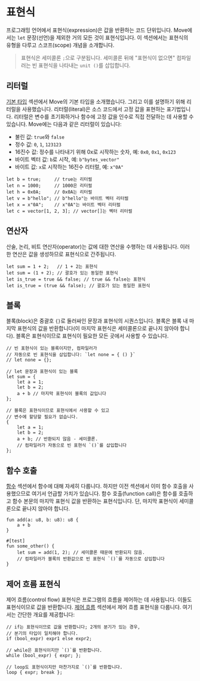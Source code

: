 # 표현식

프로그래밍 언어에서 표현식(expression)은 값을 반환하는 코드 단위입니다. Move에서는 `let` 문장(선언)을 제외한 거의 모든 것이 표현식입니다. 
이 섹션에서는 표현식의 유형을 다루고 스코프(scope) 개념을 소개합니다.

> 표현식은 세미콜론 `;`으로 구분됩니다. 세미콜론 뒤에 "표현식이 없으면" 컴파일러는 빈 표현식을 나타내는 `unit ()`를 삽입합니다.

## 리터럴

[기본 타입](./primitive-types) 섹션에서 Move의 기본 타입을 소개했습니다. 그리고 이를 설명하기 위해 리터럴을 사용했습니다. 리터럴(literal)은 소스 코드에서 고정 값을 표현하는 표기법입니다. 리터럴은 변수를 초기화하거나 함수에 고정 값을 인수로 직접 전달하는 데 사용할 수 있습니다. Move에는 다음과 같은 리터럴이 있습니다:

- 불린 값: `true`와 `false`
- 정수 값: `0`, `1`, `123123`
- 16진수 값: 정수를 나타내기 위해 0x로 시작하는 숫자, 예: `0x0`, `0x1`, `0x123`
- 바이트 벡터 값: `b`로 시작, 예: `b"bytes_vector"`
- 바이트 값: `x`로 시작하는 16진수 리터럴, 예: `x"0A"`

```move
let b = true;     // true는 리터럴
let n = 1000;     // 1000은 리터럴
let h = 0x0A;     // 0x0A는 리터럴
let v = b"hello"; // b"hello"는 바이트 벡터 리터럴
let x = x"0A";    // x"0A"는 바이트 벡터 리터럴
let c = vector[1, 2, 3]; // vector[]는 벡터 리터럴
```

## 연산자

산술, 논리, 비트 연산자(operator)는 값에 대한 연산을 수행하는 데 사용됩니다. 이러한 연산은 값을 생성하므로 표현식으로 간주됩니다.

```move
let sum = 1 + 2;   // 1 + 2는 표현식
let sum = (1 + 2); // 괄호가 있는 동일한 표현식
let is_true = true && false; // true && false는 표현식
let is_true = (true && false); // 괄호가 있는 동일한 표현식
```

## 블록

블록(block)은 중괄호 `{}`로 둘러싸인 문장과 표현식의 시퀀스입니다. 블록은 블록 내 마지막 표현식의 값을 반환합니다(이 마지막 표현식은 세미콜론으로 끝나지 않아야 합니다). 블록은 표현식이므로 표현식이 필요한 모든 곳에서 사용할 수 있습니다.

```move
// 빈 표현식이 있는 블록이지만, 컴파일러가
// 자동으로 빈 표현식을 삽입합니다: `let none = { () }`
// let none = {};

// let 문장과 표현식이 있는 블록
let sum = {
    let a = 1;
    let b = 2;
    a + b // 마지막 표현식이 블록의 값입니다
};

// 블록은 표현식이므로 표현식에서 사용할 수 있고
// 변수에 할당할 필요가 없습니다.
{
    let a = 1;
    let b = 2;
    a + b; // 반환되지 않음 - 세미콜론.
    // 컴파일러가 자동으로 빈 표현식 `()`를 삽입합니다
};
```

## 함수 호출

[함수](./function) 섹션에서 함수에 대해 자세히 다룹니다. 하지만 이전 섹션에서 이미 함수 호출을 사용했으므로 여기서 언급할 가치가 있습니다. 함수 호출(function call)은 함수를 호출하고 함수 본문의 마지막 표현식 값을 반환하는 표현식입니다. 단, 마지막 표현식이 세미콜론으로 끝나지 않아야 합니다.

```move
fun add(a: u8, b: u8): u8 {
    a + b
}

#[test]
fun some_other() {
    let sum = add(1, 2); // 세미콜론 때문에 반환되지 않음.
    // 컴파일러가 블록의 반환값으로 빈 표현식 `()`를 자동으로 삽입합니다
}
```

## 제어 흐름 표현식

제어 흐름(control flow) 표현식은 프로그램의 흐름을 제어하는 데 사용됩니다. 이들도 표현식이므로 값을 반환합니다. [제어 흐름](./control-flow) 섹션에서 제어 흐름 표현식을 다룹니다. 여기서는 간단한 개요를 제공합니다:

```move
// if는 표현식이므로 값을 반환합니다; 2개의 분기가 있는 경우,
// 분기의 타입이 일치해야 합니다.
if (bool_expr) expr1 else expr2;

// while은 표현식이지만 `()`를 반환합니다.
while (bool_expr) { expr; };

// loop도 표현식이지만 마찬가지로 `()`를 반환합니다.
loop { expr; break };
```
